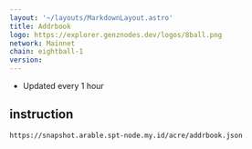 ```yaml
---
layout: '~/layouts/MarkdownLayout.astro'
title: Addrbook
logo: https://explorer.genznodes.dev/logos/8ball.png
network: Mainnet
chain: eightball-1
version: 
---
```

- Updated every 1 hour

## instruction

```
https://snapshot.arable.spt-node.my.id/acre/addrbook.json
```
